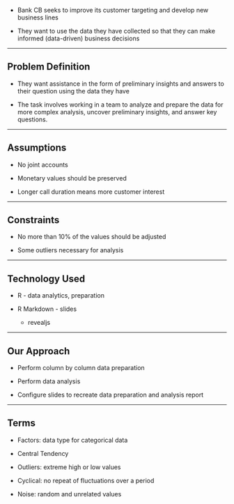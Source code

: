 -   Bank CB seeks to improve its customer targeting and develop new business lines

-   They want to use the data they have collected so that they can make informed (data-driven) business decisions

------------------------------------------------------------------------

## Problem Definition

-   They want assistance in the form of preliminary insights and answers to their question using the data they have

-   The task involves working in a team to analyze and prepare the data for more complex analysis, uncover preliminary insights, and answer key questions.

------------------------------------------------------------------------

## Assumptions

-   No joint accounts

-   Monetary values should be preserved

-   Longer call duration means more customer interest

------------------------------------------------------------------------

## Constraints

-   No more than 10% of the values should be adjusted

-   Some outliers necessary for analysis

------------------------------------------------------------------------

## Technology Used

-   R - data analytics, preparation

-   R Markdown - slides

    -   revealjs

------------------------------------------------------------------------

## Our Approach

-   Perform column by column data preparation

-   Perform data analysis

-   Configure slides to recreate data preparation and analysis report

------------------------------------------------------------------------

## Terms

-   Factors: data type for categorical data

-   Central Tendency

-   Outliers: extreme high or low values

-   Cyclical: no repeat of fluctuations over a period

-   Noise: random and unrelated values
